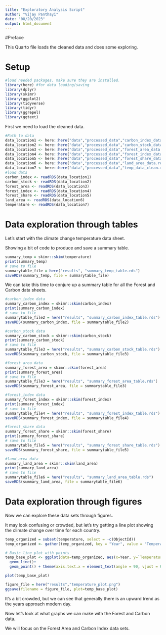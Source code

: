 ---
title: "Exploratory Analysis Script"
author: "Vijay Panthayi"
date: "08/20/2023"
output: html_document
---

#Preface

This Quarto file loads the cleaned data and does some exploring.


# Setup

```{r}
#load needed packages. make sure they are installed.
library(here) #for data loading/saving
library(dplyr)
library(skimr)
library(ggplot2)
library(tidyverse)
library(tidyr)
library(ggrepel)
library(ggtext)
```

First we need to load the cleaned data.

```{r}
#Path to data
data_location1 <- here::here("data","processed_data","carbon_index_data.rds")
data_location2 <- here::here("data","processed_data","carbon_stock_data.rds")
data_location3 <- here::here("data","processed_data","forest_area_data.rds")
data_location4 <- here::here("data","processed_data","forest_index_data.rds")
data_location5 <- here::here("data","processed_data","forest_share_data.rds")
data_location6 <- here::here("data","processed_data","land_area_data.rds")
data_location7 <- here::here("data","processed_data","temp_data_clean.rds")
#load data
carbon_index <- readRDS(data_location1)
carbon_stock <- readRDS(data_location2)
forest_area <- readRDS(data_location3)
forest_index <- readRDS(data_location4)
forest_share <- readRDS(data_location5)
land_area <- readRDS(data_location6)
temperature <- readRDS(data_location7)
```


# Data exploration through tables

Let's start with the climate change temperature data sheet.

Showing a bit of code to produce and save a summary table.

```{r}
summary_temp = skimr::skim(temperature)
print(summary_temp)
# save to file
summarytable_file = here("results", "summary_temp_table.rds")
saveRDS(summary_temp, file = summarytable_file)
```

We can take this time to conjure up a summary table for all the Forest and Carbon data sheets.

```{r}
#carbon_index data
summary_carbon_index = skimr::skim(carbon_index)
print(summary_carbon_index)
# save to file
summarytable_file2 = here("results", "summary_carbon_index_table.rds")
saveRDS(summary_carbon_index, file = summarytable_file2)
```
```{r}
#carbon_stock data
summary_carbon_stock = skimr::skim(carbon_stock)
print(summary_carbon_stock)
# save to file
summarytable_file3 = here("results", "summary_carbon_stock_table.rds")
saveRDS(summary_carbon_stock, file = summarytable_file3)
```
```{r}
#forest_area data
summary_forest_area = skimr::skim(forest_area)
print(summary_forest_area)
# save to file
summarytable_file3 = here("results", "summary_forest_area_table.rds")
saveRDS(summary_forest_area, file = summarytable_file3)
```
```{r}
#forest_index data
summary_forest_index = skimr::skim(forest_index)
print(summary_forest_index)
# save to file
summarytable_file4 = here("results", "summary_forest_index_table.rds")
saveRDS(summary_forest_index, file = summarytable_file4)
```
```{r}
#forest_share data
summary_forest_share = skimr::skim(forest_share)
print(summary_forest_share)
# save to file
summarytable_file5 = here("results", "summary_forest_share_table.rds")
saveRDS(summary_forest_share, file = summarytable_file5)
```
```{r}
#land_area data
summary_land_area = skimr::skim(land_area)
print(summary_land_area)
# save to file
summarytable_file6 = here("results", "summary_land_area_table.rds")
saveRDS(summary_land_area, file = summarytable_file6)
```


# Data exploration through figures

Now we can explore these data sets through figures. 

It may look confusing or crowded, but let's try getting a line plot showing the climate change over time for each country.

```{r}
temp_organized = subset(temperature, select = -c(ObjectId))
temp_organized <- gather(temp_organized, key = "Year", value = "Temperature Change", 2:63)

# Basic line plot with points
temp_base_plot <- ggplot(data=temp_organized, aes(x=Year, y=`Temperature Change`, group = Country)) +
  geom_line()+
  geom_point() + theme(axis.text.x = element_text(angle = 90, vjust = 0.5, hjust=1))

plot(temp_base_plot)

figure_file = here("results","temperature_plot.png")
ggsave(filename = figure_file, plot=temp_base_plot) 

```
It's a bit crowded, but we can see that generally there is an upward trend as the years approach modern day.

Now let's look at what graphs we can make with the Forest and Carbon data.

We will focus on the Forest Area and Carbon Index data sets.



